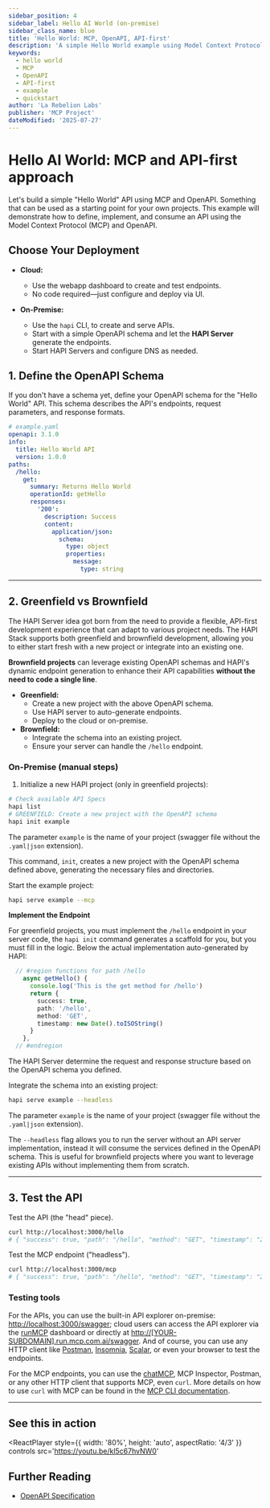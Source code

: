 ```yaml
---
sidebar_position: 4
sidebar_label: Hello AI World (on-premise)
sidebar_class_name: blue
title: 'Hello World: MCP, OpenAPI, API-first'
description: 'A simple Hello World example using Model Context Protocol (MCP), OpenAPI, and API-first principles.'
keywords:
  - hello world
  - MCP
  - OpenAPI
  - API-first
  - example
  - quickstart
author: 'La Rebelion Labs'
publisher: 'MCP Project'
dateModified: '2025-07-27'
---
```


# Hello AI World:  MCP and API-first approach

Let's build a simple "Hello World" API using MCP and OpenAPI. Something that can be used as a starting point for your own projects. This example will demonstrate how to define, implement, and consume an API using the Model Context Protocol (MCP) and OpenAPI.

## Choose Your Deployment

- **Cloud:**  
  - Use the webapp dashboard to create and test endpoints.
  - No code required—just configure and deploy via UI.

- **On-Premise:**  
  - Use the `hapi` CLI, to create and serve APIs.
  - Start with a simple OpenAPI schema and let the **HAPI Server** generate the endpoints.
  - Start HAPI Servers and configure DNS as needed.

## 1. Define the OpenAPI Schema

If you don't have a schema yet, define your OpenAPI schema for the "Hello World" API. This schema describes the API's endpoints, request parameters, and response formats.

```yaml
# example.yaml
openapi: 3.1.0
info:
  title: Hello World API
  version: 1.0.0
paths:
  /hello:
    get:
      summary: Returns Hello World
      operationId: getHello
      responses:
        '200':
          description: Success
          content:
            application/json:
              schema:
                type: object
                properties:
                  message:
                    type: string
```

---

## 2. Greenfield vs Brownfield

The HAPI Server idea got born from the need to provide a flexible, API-first development experience that can adapt to various project needs. The HAPI Stack supports both greenfield and brownfield development, allowing you to either start fresh with a new project or integrate into an existing one. 

**Brownfield projects** can leverage existing OpenAPI schemas and HAPI's dynamic endpoint generation to enhance their API capabilities **without the need to code a single line**.

- **Greenfield:**  
  - Create a new project with the above OpenAPI schema.
  - Use HAPI server to auto-generate endpoints.
  - Deploy to the cloud or on-premise.
- **Brownfield:**  
  - Integrate the schema into an existing project.
  - Ensure your server can handle the `/hello` endpoint.

### On-Premise (manual steps)

<Tabs>
  <TabItem value="greenfield" label="🟩 Greenfield" attributes={{className: styles.greenfield}}>
  
1. Initialize a new HAPI project (only in greenfield projects):

```sh
# Check available API Specs
hapi list
# GREENFIELD: Create a new project with the OpenAPI schema
hapi init example
```

  The parameter `example` is the name of your project (swagger file without the `.yaml|json` extension).
  
  This command, `init`, creates a new project with the OpenAPI schema defined above, generating the necessary files and directories.
  
Start the example project:

```sh
hapi serve example --mcp
```

**Implement the Endpoint**

For greenfield projects, you must implement the `/hello` endpoint in your server code, the `hapi init` command generates a scaffold for you, but you must fill in the logic. Below the actual implementation auto-generated by HAPI:

```typescript
  // #region functions for path /hello
    async getHello() {
      console.log('This is the get method for /hello')
      return {
        success: true, 
        path: '/hello', 
        method: 'GET',
        timestamp: new Date().toISOString()
      }
    },  
  // #endregion
```

The HAPI Server determine the request and response structure based on the OpenAPI schema you defined.

  </TabItem>
  <TabItem value="brownfield" label="🟫 Brownfield" default attributes={{className: styles.brownfield}}>

Integrate the schema into an existing project:

```sh
hapi serve example --headless
```

  The parameter `example` is the name of your project (swagger file without the `.yaml|json` extension).

  The `--headless` flag allows you to run the server without an API server implementation, instead it will consume the services defined in the OpenAPI schema. This is useful for brownfield projects where you want to leverage existing APIs without implementing them from scratch.

  </TabItem>
</Tabs>

---

## 3. Test the API

Test the API (the "head" piece).

```sh
curl http://localhost:3000/hello
# { "success": true, "path": "/hello", "method": "GET", "timestamp": "2025-07-27T12:00:00Z" }
```

Test the MCP endpoint ("headless").

```sh
curl http://localhost:3000/mcp
# { "success": true, "path": "/hello", "method": "GET", "timestamp": "2025-07-27T12:00:00Z" }
```

### Testing tools

For the APIs, you can use the built-in API explorer on-premise: [http://localhost:3000/swagger](http://localhost:3000/swagger); cloud users can access the API explorer via the [runMCP](https://run.mcp.com.ai) dashboard or directly at [http://[YOUR-SUBDOMAIN].run.mcp.com.ai/swagger](http://localhost:3000/swagger). And of course, you can use any HTTP client like [Postman](https://www.postman.com/downloads/), [Insomnia](https://konghq.com/products/kong-insomnia?utm_source=hapi-mcp), [Scalar](https://scalar.com/download?utm_source=hapi-mcp), or even your browser to test the endpoints.  

For the MCP endpoints, you can use the [chatMCP](https://chat.mcp.com.ai), MCP Inspector, Postman, or any other HTTP client that supports MCP, even `curl`. More details on how to use `curl` with MCP can be found in the [MCP CLI documentation](/mcp-cli-tools).

---

## See this in action

<!-- <svg xmlns="http://www.w3.org/2000/svg" viewBox="0 0 32 32">< !- -!Font Awesome Free v7.0.0 by @fontawesome - https://fontawesome.com License - https://fontawesome.com/license/free Copyright 2025 Fonticons, Inc.- - ><path d="M581.7 188.1C575.5 164.4 556.9 145.8 533.4 139.5C490.9 128 320.1 128 320.1 128C320.1 128 149.3 128 106.7 139.5C83.2 145.8 64.7 164.4 58.4 188.1C47 231 47 320.4 47 320.4C47 320.4 47 409.8 58.4 452.7C64.7 476.3 83.2 494.2 106.7 500.5C149.3 512 320.1 512 320.1 512C320.1 512 490.9 512 533.5 500.5C557 494.2 575.5 476.3 581.8 452.7C593.2 409.8 593.2 320.4 593.2 320.4C593.2 320.4 593.2 231 581.8 188.1zM264.2 401.6L264.2 239.2L406.9 320.4L264.2 401.6z"/></svg> -->

<ReactPlayer 
  style={{ width: '80%', height: 'auto', aspectRatio: '4/3' }}
  controls
  src='https://youtu.be/kl5c67hvNW0'
></ReactPlayer>

## Further Reading
- [OpenAPI Specification](https://swagger.io/specification/)
